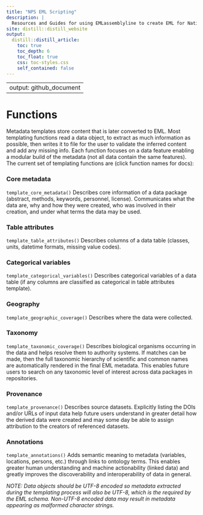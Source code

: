 ```yaml
---
title: "NPS EML Scripting"
description: |
  Resources and Guides for using EMLassemblyline to create EML for National Park Service data packages
site: distill::distill_website
output:
  distill::distill_article:
    toc: true
    toc_depth: 6
    toc_float: true
    css: toc-styles.css
    self_contained: false
---
```


---
output: github_document
---
# Functions

Metadata templates store content that is later converted to EML. Most templating functions read a data object, to extract as much information as possible, then writes it to file for the user to validate the inferred content and add any missing info. Each function focuses on a data feature enabling a modular build of the metadata (not all data contain the same features). The current set of templating functions are (click function names for docs):

### Core metadata
`template_core_metadata()` Describes core information of a data package (abstract, methods, keywords, personnel, license). Communicates what the data are, why and how they were created, who was involved in their creation, and under what terms the data may be used.

### Table attributes
`template_table_attributes()` Describes columns of a data table (classes, units, datetime formats, missing value codes).

### Categorical variables
`template_categorical_variables()` Describes categorical variables of a data table (if any columns are classified as categorical in table attributes template).

### Geography
`template_geographic_coverage()` Describes where the data were collected.

### Taxonomy
`template_taxonomic_coverage()` Describes biological organisms occurring in the data and helps resolve them to authority systems. If matches can be made, then the full taxonomic hierarchy of scientific and common names are automatically rendered in the final EML metadata. This enables future users to search on any taxonomic level of interest across data packages in repositories.

### Provenance
`template_provenance()` Describes source datasets. Explicitly listing the DOIs and/or URLs of input data help future users understand in greater detail how the derived data were created and may some day be able to assign attribution to the creators of referenced datasets.

### Annotations
`template_annotations()` Adds semantic meaning to metadata (variables, locations, persons, etc.) through links to ontology terms. This enables greater human understanding and machine actionability (linked data) and greatly improves the discoverability and interoperability of data in general.

_NOTE: Data objects should be UTF-8 encoded so metadata extracted during the templating process will also be UTF-8, which is the required by the EML schema. Non-UTF-8 encoded data may result in metadata appearing as malformed character strings._